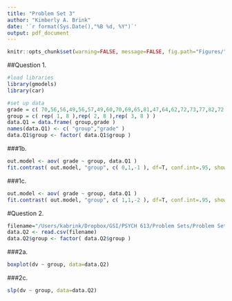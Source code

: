 ```yaml
---
title: "Problem Set 3"
author: "Kimberly A. Brink"
date: '`r format(Sys.Date(),"%B %d, %Y")`'
output: pdf_document
---
```

```r
knitr::opts_chunk$set(warning=FALSE, message=FALSE, fig.path="Figures/", dev = "png")
```

##Question 1.

```r
#load libraries
library(gmodels)
library(car)
```

```r
#set up data
grade = c( 70,56,56,49,56,57,49,60,70,69,65,81,47,64,62,72,73,77,82,72,79,73,84,82 )
group = c( rep( 1, 8 ),rep( 2, 8 ),rep( 3, 8 ) )
data.Q1 = data.frame( group,grade )
names(data.Q1) <- c( "group","grade" )
data.Q1$group <- factor( data.Q1$group )
```

###1b.
```r
out.model <- aov( grade ~ group, data.Q1 )
fit.contrast( out.model, "group", c( 0,1,-1 ), df=T, conf.int=.95, show.all=T )
```

###1c.
```r
out.model <- aov( grade ~ group, data.Q1 )
fit.contrast( out.model, "group", c( 1,1,-2 ), df=T, conf.int=.95, show.all=T )
```

#Question 2.
```r

filename="/Users/kabrink/Dropbox/GSI/PSYCH 613/Problem Sets/Problem Set 3/variance-question.csv"
data.Q2 <- read.csv(filename)
data.Q2$group <- factor( data.Q2$group )

```

###2a.
```r
boxplot(dv ~ group, data=data.Q2)
```

###2c.
```r
slp(dv ~ group, data=data.Q2)
```
